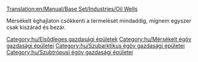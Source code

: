 [[Translation:en/Manual/Base Set/Industries/Oil Wells]]

{{hu/Gazdasági épületek|kép=en/Oilwells.png|név=Olajkút
|klíma=[[hu/Manual/Éghajlatok#Mérsékelt|mérsékelt]], [[hu/Manual/Éghajlatok#Szubarktikus|szubarktikus]], [[hu/Manual/Éghajlatok#Szubtrópusi|szubtrópusi]].
|elfogad=---
|előállít=[[hu/Manual/Base Set/Cargos/Olaj|olajat]].
}}

Mérsékelt éghajlaton csökkenti a termelését mindaddig, mígnem egyszer csak kiszárad és bezár.

{{hu/Navbox Gazdasági épületek}}

[[Category:hu/Elsődleges gazdasági épületek]]
[[Category:hu/Mérsékelt égöv gazdasági épületei]]
[[Category:hu/Szubarktikus égöv gazdasági épületei]]
[[Category:hu/Szubtrópusi égöv gazdasági épületei]]